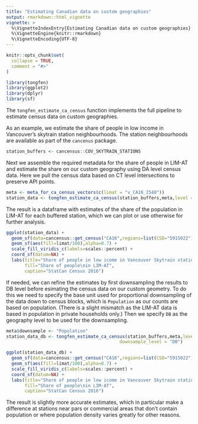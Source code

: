 ```yaml
---
title: "Estimating Canadian data on custom geographies"
output: rmarkdown::html_vignette
vignette: >
  %\VignetteIndexEntry{Estimating Canadian data on custom geographies}
  %\VignetteEngine{knitr::rmarkdown}
  %\VignetteEncoding{UTF-8}
---
```


```r
knitr::opts_chunk$set(
  collapse = TRUE,
  comment = "#>"
)
```

```r
library(tongfen)
library(ggplot2)
library(dplyr)
library(sf)
```

The `tongfen_estimate_ca_census` function implements the full pipeline to estimate census data on custom geographies.

As an example, we estimate the share of people in low income in Vancouver's skytrain station neighbourhoods. The station neighbourhoods are available as part of the `cancenus` package.

```r
station_buffers <- cancensus::COV_SKYTRAIN_STATIONS
```

Next we assemble the required metadata for the share of people in LIM-AT and estimate the share on our custom geography using DA level census data. Here we pull the census data based on CT level intersections to preserve API points.

```r
meta <- meta_for_ca_census_vectors(c(limat = "v_CA16_2540"))
station_data <- tongfen_estimate_ca_census(station_buffers,meta,level = "DA",intersection_level = "CT")
```

The result is a dataframe with estimates of the share of the population in LIM-AT for each buffered station, which we can plot or use otherwise for further analysis.

```r
ggplot(station_data) +
  geom_sf(data=cancensus::get_census("CA16",regions=list(CSD="5915022"),geo_format = "sf")) +
  geom_sf(aes(fill=limat/100),alpha=0.7) +
  scale_fill_viridis_c(labels=scales::percent) +
  coord_sf(datum=NA) +
  labs(title="Share of people in low icome in Vancouver Skytrain station neighbourhoods",
       fill="Share of people\nin LIM-AT",
       caption="StatCan Census 2016")
```

If needed, we can refine the estimates by first downsampling the results to DB level before esimating the census data on our custom geometry. To do this we need to specify the base unit used for proportional downsampling of the data down to census blocks, which is `Population` as our counts are based on population. (There is a slight mismatch as the LIM-AT data is based in population in private households only.) Then we specify `DB` as the geography level to be used for the downsampling.

```r
meta$downsample <- "Population"
station_data_db <- tongfen_estimate_ca_census(station_buffers,meta,level = "DA",intersection_level = "CT",
                                           downsample_level = "DB")

ggplot(station_data_db) +
  geom_sf(data=cancensus::get_census("CA16",regions=list(CSD="5915022"),geo_format = "sf")) +
  geom_sf(aes(fill=limat/100),alpha=0.7) +
  scale_fill_viridis_c(labels=scales::percent) +
  coord_sf(datum=NA) +
  labs(title="Share of people in low icome in Vancouver Skytrain station neighbourhoods",
       fill="Share of people\nin LIM-AT",
       caption="StatCan Census 2016")
```
The result is slightly more accurate estimates, which in particular make a difference at stations near pars or commercial areas that don't contain population or where population density varies greatly for other reasons.

